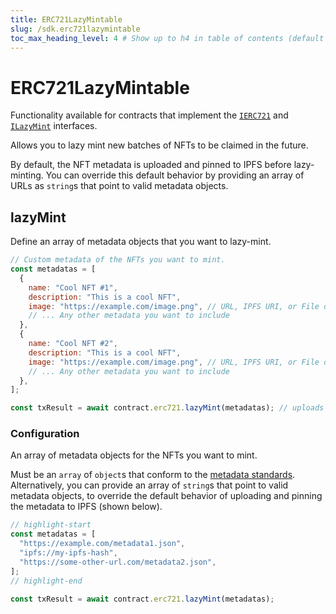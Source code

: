 ```yaml
---
title: ERC721LazyMintable
slug: /sdk.erc721lazymintable
toc_max_heading_level: 4 # Show up to h4 in table of contents (default is up to h3)
---
```


# ERC721LazyMintable

Functionality available for contracts that implement the
[`IERC721`](/contracts/IERC721) and
[`ILazyMint`](/contracts/ILazyMint)
interfaces.

Allows you to lazy mint new batches of NFTs to be claimed in the future.

By default, the NFT metadata is uploaded and pinned to IPFS before lazy-minting. You can override this default behavior by providing an array of URLs as `string`s
that point to valid metadata objects.

## lazyMint

Define an array of metadata objects that you want to lazy-mint.

```javascript
// Custom metadata of the NFTs you want to mint.
const metadatas = [
  {
    name: "Cool NFT #1",
    description: "This is a cool NFT",
    image: "https://example.com/image.png", // URL, IPFS URI, or File object
    // ... Any other metadata you want to include
  },
  {
    name: "Cool NFT #2",
    description: "This is a cool NFT",
    image: "https://example.com/image.png", // URL, IPFS URI, or File object
    // ... Any other metadata you want to include
  },
];

const txResult = await contract.erc721.lazyMint(metadatas); // uploads and creates the NFTs on chain
```

### Configuration

An array of metadata objects for the NFTs you want to mint.

Must be an `array` of `object`s that conform to the [metadata standards](https://docs.opensea.io/docs/metadata-standards#metadata-structure).
Alternatively, you can provide an array of `string`s that point to valid metadata objects,
to override the default behavior of uploading and pinning the metadata to IPFS (shown below).

```javascript
// highlight-start
const metadatas = [
  "https://example.com/metadata1.json",
  "ipfs://my-ipfs-hash",
  "https://some-other-url.com/metadata2.json",
];
// highlight-end

const txResult = await contract.erc721.lazyMint(metadatas);
```
